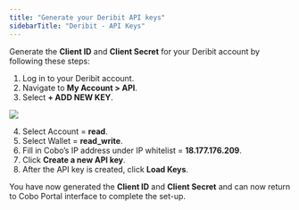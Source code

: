 ```yaml
---
title: "Generate your Deribit API keys"
sidebarTitle: "Deribit - API Keys"
---
```


Generate the **Client ID** and **Client Secret** for your Deribit account by following these steps:

1) Log in to your Deribit account.
2) Navigate to **My Account > API**.
3) Select **+ ADD NEW KEY**.

<img src="/en/images/exchange-wallet/6.png" className="screenshot_modal"/>

4) Select Account = **read**.
5) Select Wallet = **read_write**.
6) Fill in Cobo’s IP address under IP whitelist = **18.177.176.209**.
7) Click **Create a new API key**.
8) After the API key is created, click **Load Keys**.

You have now generated the **Client ID** and **Client Secret** and can now return to Cobo Portal interface to complete the set-up.
